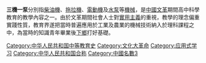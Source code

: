 '''三機一泵'''分別指[[柴油機|柴油機]]、[[拖拉機|拖拉機]]、[[電動機|電動機]]及[[水泵|水泵]]等[[機械|機械]]，是[[中國|中國]][[文革|文革]]期間高中科學教育的教學內容之一。由於文革期間社會人士對[[實用主義|實用主義]]的重視，教學的理念偏重實踐性質，教育界遂把當時普遍應用於工業及農業的機械技術納入於理科課程之中，為當時的知識青年畢業後[[上山下乡运动|下鄉]]打好基礎。

{{Edu-stub}}

[[Category:中华人民共和国中等教育史|Category:中华人民共和国中等教育史]]
[[Category:文化大革命|Category:文化大革命]]
[[Category:应用式学习|Category:应用式学习]]
[[Category:中华人民共和国合称|Category:中华人民共和国合称]]
[[Category:中國名數3|Category:中國名數3]]